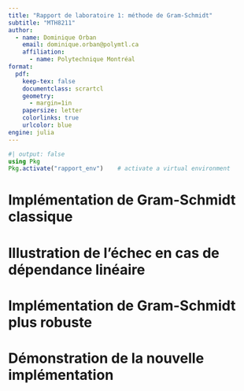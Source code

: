 ```yaml
---
title: "Rapport de laboratoire 1: méthode de Gram-Schmidt"
subtitle: "MTH8211"
author:
  - name: Dominique Orban
    email: dominique.orban@polymtl.ca
    affiliation:
      - name: Polytechnique Montréal
format:
  pdf:
    keep-tex: false
    documentclass: scrartcl
    geometry:
      - margin=1in
    papersize: letter
    colorlinks: true
    urlcolor: blue
engine: julia
---
```


```julia
#| output: false
using Pkg
Pkg.activate("rapport_env")    # activate a virtual environment
```

# Implémentation de Gram-Schmidt classique

<!--
Inclure la méthode vue en classe dans gram-schmidt.jl et l'afficher ici.
-->

# Illustration de l'échec en cas de dépendance linéaire

<!--
Proposer un exemple qui met l'implémentation classique en défaut.
Expliquer la cause de l'échec.
-->

# Implémentation de Gram-Schmidt plus robuste

<!--
Proposer une manière de vérifier que les vecteurs d'entrée sont linéairement dépendants.
Votre proposition n'a pas besoin d'être parfaite, mais vous devez discuter ses avantages et inconvénients.
Implémenter cette méthode dans un fichier gram-schmidt-robuste.jl.
-->

# Démonstration de la nouvelle implémentation

<!--
Inclure ici votre test.jl et l'exécuter.
-->
